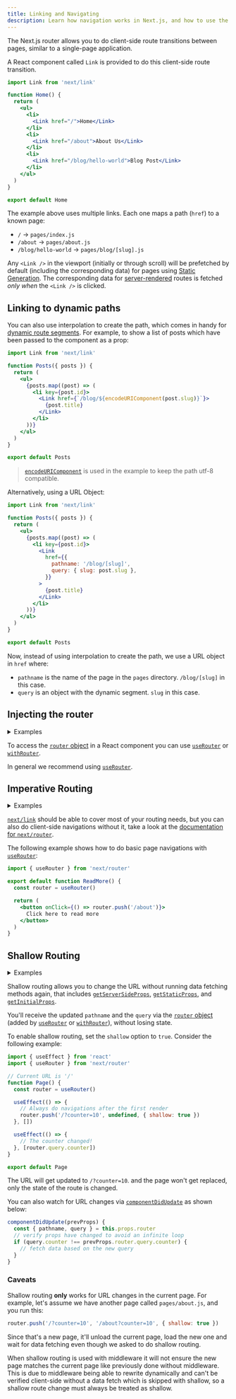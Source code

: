 ```yaml
---
title: Linking and Navigating
description: Learn how navigation works in Next.js, and how to use the Link Component and `useRouter` hook.
---
```


The Next.js router allows you to do client-side route transitions between pages, similar to a single-page application.

A React component called `Link` is provided to do this client-side route transition.

```jsx
import Link from 'next/link'

function Home() {
  return (
    <ul>
      <li>
        <Link href="/">Home</Link>
      </li>
      <li>
        <Link href="/about">About Us</Link>
      </li>
      <li>
        <Link href="/blog/hello-world">Blog Post</Link>
      </li>
    </ul>
  )
}

export default Home
```

The example above uses multiple links. Each one maps a path (`href`) to a known page:

- `/` → `pages/index.js`
- `/about` → `pages/about.js`
- `/blog/hello-world` → `pages/blog/[slug].js`

Any `<Link />` in the viewport (initially or through scroll) will be prefetched by default (including the corresponding data) for pages using [Static Generation](/docs/pages/building-your-application/data-fetching/get-static-props). The corresponding data for [server-rendered](/docs/pages/building-your-application/data-fetching/get-server-side-props) routes is fetched _only when_ the `<Link />` is clicked.

## Linking to dynamic paths

You can also use interpolation to create the path, which comes in handy for [dynamic route segments](/docs/pages/building-your-application/routing/dynamic-routes). For example, to show a list of posts which have been passed to the component as a prop:

```jsx
import Link from 'next/link'

function Posts({ posts }) {
  return (
    <ul>
      {posts.map((post) => (
        <li key={post.id}>
          <Link href={`/blog/${encodeURIComponent(post.slug)}`}>
            {post.title}
          </Link>
        </li>
      ))}
    </ul>
  )
}

export default Posts
```

> [`encodeURIComponent`](https://developer.mozilla.org/en-US/docs/Web/JavaScript/Reference/Global_Objects/encodeURIComponent) is used in the example to keep the path utf-8 compatible.

Alternatively, using a URL Object:

```jsx
import Link from 'next/link'

function Posts({ posts }) {
  return (
    <ul>
      {posts.map((post) => (
        <li key={post.id}>
          <Link
            href={{
              pathname: '/blog/[slug]',
              query: { slug: post.slug },
            }}
          >
            {post.title}
          </Link>
        </li>
      ))}
    </ul>
  )
}

export default Posts
```

Now, instead of using interpolation to create the path, we use a URL object in `href` where:

- `pathname` is the name of the page in the `pages` directory. `/blog/[slug]` in this case.
- `query` is an object with the dynamic segment. `slug` in this case.

## Injecting the router

<details>
  <summary>Examples</summary>

- [Dynamic Routing](https://github.com/vercel/next.js/tree/canary/examples/dynamic-routing)

</details>

To access the [`router` object](/docs/pages/api-reference/functions/use-router#router-object) in a React component you can use [`useRouter`](/docs/pages/api-reference/functions/use-router) or [`withRouter`](/docs/pages/api-reference/functions/use-router#withrouter).

In general we recommend using [`useRouter`](/docs/pages/api-reference/functions/use-router).

## Imperative Routing

<details>
  <summary>Examples</summary>

- [Using Router](https://github.com/vercel/next.js/tree/canary/examples/using-router)

</details>

[`next/link`](/docs/pages/api-reference/components/link) should be able to cover most of your routing needs, but you can also do client-side navigations without it, take a look at the [documentation for `next/router`](/docs/pages/api-reference/functions/use-router).

The following example shows how to do basic page navigations with [`useRouter`](/docs/pages/api-reference/functions/use-router):

```jsx
import { useRouter } from 'next/router'

export default function ReadMore() {
  const router = useRouter()

  return (
    <button onClick={() => router.push('/about')}>
      Click here to read more
    </button>
  )
}
```

## Shallow Routing

<details>
  <summary>Examples</summary>

- [Shallow Routing](https://github.com/vercel/next.js/tree/canary/examples/with-shallow-routing)

</details>

Shallow routing allows you to change the URL without running data fetching methods again, that includes [`getServerSideProps`](/docs/pages/building-your-application/data-fetching/get-server-side-props), [`getStaticProps`](/docs/pages/building-your-application/data-fetching/get-static-props), and [`getInitialProps`](/docs/pages/api-reference/functions/get-initial-props).

You'll receive the updated `pathname` and the `query` via the [`router` object](/docs/pages/api-reference/functions/use-router#router-object) (added by [`useRouter`](/docs/pages/api-reference/functions/use-router) or [`withRouter`](/docs/pages/api-reference/functions/use-router#withrouter)), without losing state.

To enable shallow routing, set the `shallow` option to `true`. Consider the following example:

```jsx
import { useEffect } from 'react'
import { useRouter } from 'next/router'

// Current URL is '/'
function Page() {
  const router = useRouter()

  useEffect(() => {
    // Always do navigations after the first render
    router.push('/?counter=10', undefined, { shallow: true })
  }, [])

  useEffect(() => {
    // The counter changed!
  }, [router.query.counter])
}

export default Page
```

The URL will get updated to `/?counter=10`. and the page won't get replaced, only the state of the route is changed.

You can also watch for URL changes via [`componentDidUpdate`](https://react.dev/reference/react/Component#componentdidupdate) as shown below:

```jsx
componentDidUpdate(prevProps) {
  const { pathname, query } = this.props.router
  // verify props have changed to avoid an infinite loop
  if (query.counter !== prevProps.router.query.counter) {
    // fetch data based on the new query
  }
}
```

### Caveats

Shallow routing **only** works for URL changes in the current page. For example, let's assume we have another page called `pages/about.js`, and you run this:

```js
router.push('/?counter=10', '/about?counter=10', { shallow: true })
```

Since that's a new page, it'll unload the current page, load the new one and wait for data fetching even though we asked to do shallow routing.

When shallow routing is used with middleware it will not ensure the new page matches the current page like previously done without middleware. This is due to middleware being able to rewrite dynamically and can't be verified client-side without a data fetch which is skipped with shallow, so a shallow route change must always be treated as shallow.
